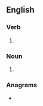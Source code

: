 ==English==

===Verb===
{{head|en|verb form}}

# {{en-third-person singular of|louse}}

===Noun===
{{head|en|noun form}}

# {{lb|en|nonstandard}} {{plural of|en|louse}}

===Anagrams===
* {{anagrams|en|a=elossu|Soules|ousels|soleus|soules}}